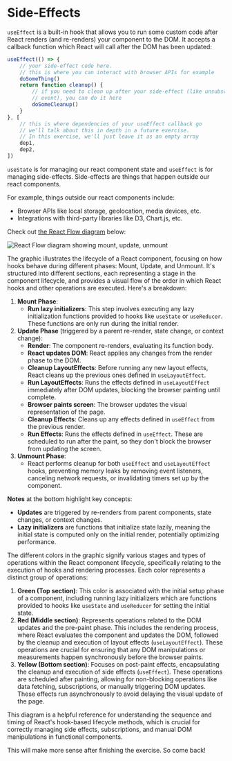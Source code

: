 # Side-Effects

`useEffect` is a built-in hook that allows you to run some custom code
after React renders (and re-renders) your component to the DOM. It accepts a
callback function which React will call after the DOM has been updated:

```javascript
useEffect(() => {
	// your side-effect code here.
	// this is where you can interact with browser APIs for example
	doSomeThing()
	return function cleanup() {
		// if you need to clean up after your side-effect (like unsubscribe from an
		// event), you can do it here
		doSomeCleanup()
	}
}, [
	// this is where dependencies of your useEffect callback go
	// we'll talk about this in depth in a future exercise.
	// In this exercise, we'll just leave it as an empty array
	dep1,
	dep2,
])
```

`useState` is for managing our react component state and `useEffect` is for
managing side-effects. Side-effects are things that happen outside our react
components.

For example, things outside our react components include:

- Browser APIs like local storage, geolocation, media devices, etc.
- Integrations with third-party libraries like D3, Chart.js, etc.

Check out [the React Flow diagram](https://github.com/donavon/hook-flow) below:

![React Flow diagram showing mount, update, unmount](https://github-production-user-asset-6210df.s3.amazonaws.com/1500684/295689283-b9ecdd1d-ce28-446b-84ad-6b264d4be8e4.png)

The graphic illustrates the lifecycle of a React component, focusing on how
hooks behave during different phases: Mount, Update, and Unmount. It's
structured into different sections, each representing a stage in the component
lifecycle, and provides a visual flow of the order in which React hooks and
other operations are executed. Here's a breakdown:

1. **Mount Phase**:
   - **Run lazy initializers**: This step involves executing any lazy
     initialization functions provided to hooks like `useState` or `useReducer`.
     These functions are only run during the initial render.
2. **Update Phase** (triggered by a parent re-render, state change, or context
   change):
   - **Render**: The component re-renders, evaluating its function body.
   - **React updates DOM**: React applies any changes from the render phase to
     the DOM.
   - **Cleanup LayoutEffects**: Before running any new layout effects, React
     cleans up the previous ones defined in `useLayoutEffect`.
   - **Run LayoutEffects**: Runs the effects defined in `useLayoutEffect`
     immediately after DOM updates, blocking the browser painting until
     complete.
   - **Browser paints screen**: The browser updates the visual representation of
     the page.
   - **Cleanup Effects**: Cleans up any effects defined in `useEffect` from the
     previous render.
   - **Run Effects**: Runs the effects defined in `useEffect`. These are
     scheduled to run after the paint, so they don't block the browser from
     updating the screen.
3. **Unmount Phase**:
   - React performs cleanup for both `useEffect` and `useLayoutEffect` hooks,
     preventing memory leaks by removing event listeners, canceling network
     requests, or invalidating timers set up by the component.

**Notes** at the bottom highlight key concepts:

- **Updates** are triggered by re-renders from parent components, state changes,
  or context changes.
- **Lazy initializers** are functions that initialize state lazily, meaning the
  initial state is computed only on the initial render, potentially optimizing
  performance.

The different colors in the graphic signify various stages and types of
operations within the React component lifecycle, specifically relating to the
execution of hooks and rendering processes. Each color represents a distinct
group of operations:

1. **Green (Top section)**: This color is associated with the initial setup
   phase of a component, including running lazy initializers which are functions
   provided to hooks like `useState` and `useReducer` for setting the initial
   state.
2. **Red (Middle section)**: Represents operations related to the
   DOM updates and the pre-paint phase. This includes the rendering process,
   where React evaluates the component and updates the DOM, followed by the
   cleanup and execution of layout effects (`useLayoutEffect`). These operations
   are crucial for ensuring that any DOM manipulations or measurements happen
   synchronously before the browser paints.
3. **Yellow (Bottom section)**: Focuses on post-paint effects, encapsulating the
   cleanup and execution of side effects (`useEffect`). These operations are
   scheduled after painting, allowing for non-blocking operations like data
   fetching, subscriptions, or manually triggering DOM updates. These effects
   run asynchronously to avoid delaying the visual update of the page.

This diagram is a helpful reference for understanding the sequence and timing of
React's hook-based lifecycle methods, which is crucial for correctly managing
side effects, subscriptions, and manual DOM manipulations in functional
components.

This will make more sense after finishing the exercise. So come back!
